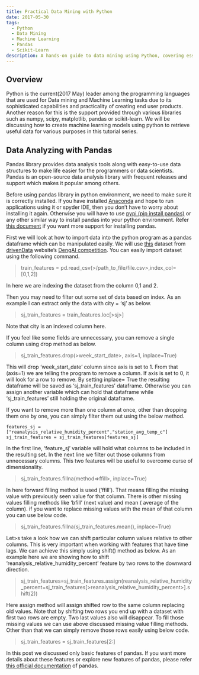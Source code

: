 ```yaml
---
title: Practical Data Mining with Python
date: 2017-05-30
tags:
  - Python
  - Data Mining
  - Machine Learning
  - Pandas
  - Scikit-Learn
description: A hands-on guide to data mining using Python, covering essential libraries and techniques.
---
```


## Overview

Python is the current(2017 May) leader among the programming languages that are used for Data mining and Machine Learning tasks due to its sophisticated capabilities and practicality of creating end user products. Another reason for this is the support provided through various libraries such as numpy, scipy, matplotlib, pandas or scikit-learn. We will be discussing how to create machine learning models using python to retrieve useful data for various purposes in this tutorial series.

## Data Analyzing with Pandas

Pandas library provides data analysis tools along with easy-to-use data structures to make life easier for the programmers or data scientists. Pandas is an open-source data analysis library with frequent releases and support which makes it popular among others.

Before using pandas library in python environment, we need to make sure it is correctly installed. If you have installed [Anaconda](https://www.anaconda.com/download) and hope to run applications using it or spyder IDE, then you don’t have to worry about installing it again. Otherwise you will have to use [pypi (pip install pandas)](https://pypi.org/) or any other similar way to install pandas into your python environment. Refer [this document](https://pandas.pydata.org/pandas-docs/stable/getting_started/install.html) if you want more support for installing pandas.

First we will look at how to import data into the python program as a pandas dataframe which can be manipulated easily.  We will use [this](https://s3.amazonaws.com/drivendata/data/44/public/dengue_labels_train.csv) dataset from [drivenData](https://www.drivendata.org/) website’s [DengAI competition](https://www.drivendata.org/competitions/44/dengai-predicting-disease-spread/). You can easily import dataset using the following command.

> train_features = pd.read_csv(>/path_to_file/file.csv>,index_col=[0,1,2]) 

In here we are indexing the dataset from the column 0,1 and 2.

Then you may need to filter out some set of data based on index. As an example I can extract only the data with city = ‘sj’ as below.

> sj_train_features = train_features.loc[>sj>]

Note that city is an indexed column here.

If you feel like some fields are unnecessary, you can remove a single column using drop method as below.

> sj_train_features.drop(>week_start_date>, axis=1, inplace=True)

This will drop ‘week_start_date’ column since axis is set to 1. From that (axis=1) we are telling the program to remove a column. If axis is set to 0, it will look for a row to remove.  By setting inplace= True the resulting dataframe will be saved as ‘sj_train_features’ dataframe. Otherwise you can assign another variable which can hold that dataframe while ‘sj_train_features’ still holding the original dataframe.

If you want to remove more than one column at once, other than dropping them one by one, you can simply filter them out using the below method.

>
    features_sj =["reanalysis_relative_humidity_percent","station_avg_temp_c"]
    sj_train_features = sj_train_features[features_sj]

In the first line, ‘feature_sj’ variable will hold what columns to be included in the resulting set. In the next line we filter out those columns from unnecessary columns. This two features will be useful to overcome curse of dimensionality.

>sj_train_features.fillna(method=>ffill>, inplace=True)

In here forward filling method is used (‘ffill’). That means filling the missing value with previously seen value for that column. There is other missing values filling methods like ‘bfill’  (next value) and mean ( average of the column). if you want to replace missing values with the mean of that column you can use below code.

> sj_train_features.fillna(sj_train_features.mean(), inplace=True)

Let>s take a look how we can shift particular column values relative to other columns. This is very important when working with features that have time lags. We can achieve this simply using shift() method as below. As an example here we are showing how to shift ‘reanalysis_relative_humidity_percent’ feature by two rows to the downward direction.

> sj_train_features=sj_train_features.assign(reanalysis_relative_humidity_percent=sj_train_features[>reanalysis_relative_humidity_percent>].shift(2))

Here assign method will assign shifted row to the same column replacing old values. Note that by shifting two rows you end up with a dataset with first two rows are empty. Two last values also will disappear. To fill those missing values we can use above discussed missing value filling methods. Other than that we can simply remove those rows easily using below code.

> sj_train_features = sj_train_features[2:]

In this post we discussed only basic features of pandas. If you want more details about these features or explore new features of pandas, please refer [this official documentation](http://pandas.pydata.org/pandas-docs/stable/) of pandas.

